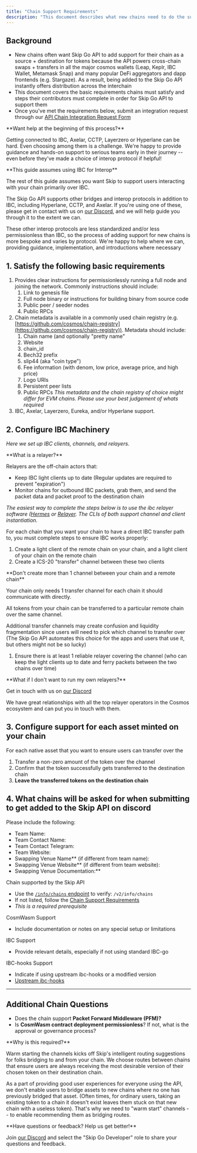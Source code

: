```yaml
---
title: "Chain Support Requirements"
description: "This document describes what new chains need to do the support Skip Go API"
---
```


## Background

* New chains often want Skip Go API to add support for their chain as a source + destination for tokens because the API powers cross-chain swaps + transfers in all the major cosmos wallets (Leap, Keplr, IBC Wallet, Metamask Snap) and many popular DeFi aggregators and dapp frontends (e.g. Stargaze). As a result, being added to the Skip Go API instantly offers distribution across the interchain
* This document covers the basic requirements chains must satisfy and steps their contributors must complete in order for Skip Go API to support them
* Once you've met the requirements below, submit an integration request through our [API Chain Integration Request Form](/support-requirements/chain-integration-request)


 <Info>
 **Want help at the beginning of this process?**

 Getting connected to IBC, Axelar, CCTP, Layerzero or Hyperlane can be hard. Even choosing among them is a challenge. We're happy to provide guidance and hands-on support to serious teams early in their journey -- even before they've made a choice of interop protocol if helpful!
</Info>


 <Warning>
 **This guide assumes using IBC for Interop**

 The rest of this guide assumes you want Skip to support users interacting with your chain primarily over IBC.

 The Skip Go API supports other bridges and interop protocols in addition to IBC, including Hyperlane, CCTP, and Axelar. If you're using one of these, please get in contact with us on [our Discord](https://skip.build/discord), and we will help guide you through it to the extent we can.

 These other interop protocols are less standardized and/or less permissionless than IBC, so the process of adding support for new chains is more bespoke and varies by protocol. We're happy to help where we can, providing guidance, implementation, and introductions where necessary
</Warning>

## 1\. Satisfy the following basic requirements

1. Provides clear instructions for permissionlessly running a full node and joining the network. Commonly instructions should include:
   1. Link to genesis file
   2. Full node binary or instructions for building binary from source code
   3. Public peer / seeder nodes
   4. Public RPCs
2. Chain metadata is available in a commonly used chain registry (e.g. [https://github.com/cosmos/chain-registry](https://github.com/cosmos/chain-registry)). Metadata should include:
   1. Chain name (and optionally "pretty name"
   2. Website
   3. chain\_id
   4. Bech32 prefix
   5. slip44 (aka "coin type")
   6. Fee information (with denom, low price, average price, and high price)
   7. Logo URIs
   8. Persistent peer lists
   9. Public RPCs
   _This metadata and the chain registry of choice might differ for EVM chains. Please use your best judgement of whats required_
3. IBC, Axelar, Layerzero, Eureka, and/or Hyperlane support.

## 2\. Configure IBC Machinery

_Here we set up IBC clients, channels, and relayers._


 <Info>
 **What is a relayer?**

 Relayers are the off-chain actors that:

 * Keep IBC light clients up to date (Regular updates are required to prevent "expiration")
 * Monitor chains for outbound IBC packets, grab them, and send the packet data and packet proof to the destination chain
</Info>

_The easiest way to complete the steps below is to use the ibc relayer software ([Hermes](https://github.com/informalsystems/hermes) or [Relayer](https://github.com/cosmos/relayer). The CLIs of both support channel and client instantiation._

For each chain that you want your chain to have a direct IBC transfer path to, you must complete steps to ensure IBC works properly:

1. Create a light client of the remote chain on your chain, and a light client of your chain on the remote chain
2. Create a ICS-20 "transfer" channel between these two clients


 <Warning>
 **Don't create more than 1 channel between your chain and a remote chain**

 Your chain only needs 1 transfer channel for each chain it should communicate with directly.

 All tokens from your chain can be transferred to a particular remote chain over the same channel.

 Additional transfer channels may create confusion and liquidity fragmentation since users will need to pick which channel to transfer over (The Skip Go API automates this choice for the apps and users that use it, but others might not be so lucky)
</Warning>

1. Ensure there is at least 1 reliable relayer covering the channel (who can keep the light clients up to date and ferry packets between the two chains over time)


 <Info>
 **What if I don't want to run my own relayers?**

 Get in touch with us on [our Discord](https://discord.gg/interchain)

 We have great relationships with all the top relayer operators in the Cosmos ecosystem and can put you in touch with them.
</Info>

## 3\. Configure support for each asset minted on your chain

For each native asset that you want to ensure users can transfer over the

1. Transfer a non-zero amount of the token over the channel
2. Confirm that the token successfully gets transferred to the destination chain
3. **Leave the transferred tokens on the destination chain**

## 4\. What chains will be asked for when submitting to get added to the Skip API on discord

Please include the following:

- Team Name:
- Team Contact Name:
- Team Contact Telegram:
- Team Website:
- Swapping Venue Name** (if different from team name):
- Swapping Venue Website** (if different from team website):
- Swapping Venue Documentation:**


Chain supported by the Skip API
  - Use the [`/info/chains` endpoint](https://docs.skip.build/go/api-reference/prod/info/get-v2infochains) to verify: `/v2/info/chains`
  - If not listed, follow the [Chain Support Requirements](https://docs.skip.build/go/support-requirements/chain-support-requirements)
  - _This is a required prerequisite_

CosmWasm Support
  - Include documentation or notes on any special setup or limitations

IBC Support
  - Provide relevant details, especially if not using standard IBC-go

IBC-hooks Support
  - Indicate if using upstream ibc-hooks or a modified version
  - [Upstream ibc-hooks](https://github.com/cosmos/ibc-apps/tree/main/modules/ibc-hooks)
---

## **Additional Chain Questions**

- Does the chain support **Packet Forward Middleware (PFM)?**
- Is **CosmWasm contract deployment permissionless**?
  If not, what is the approval or governance process?

 <Info>
 **Why is this required?**

 Warm starting the channels kicks off Skip's intelligent routing suggestions for folks bridging to and from your chain. We choose routes between chains that ensure users are always receiving the most desirable version of their chosen token on their destination chain.

 As a part of providing good user experiences for everyone using the API, we don't enable users to bridge assets to new chains where no one has previously bridged that asset. (Often times, for ordinary users, taking an existing token to a chain it doesn't exist leaves them stuck on that new chain with a useless token). That's why we need to "warm start" channels -- to enable recommending them as bridging routes.
</Info>

<Info>
 **Have questions or feedback? Help us get better!**

 Join [our Discord](https://discord.gg/interchain) and select the "Skip Go Developer" role to share your questions and feedback.
</Info>

